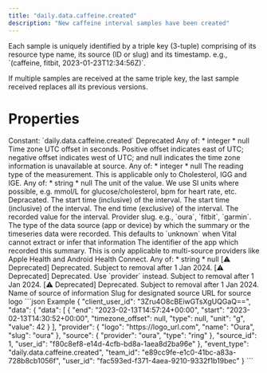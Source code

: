 ```yaml
---
title: "daily.data.caffeine.created"
description: "New caffeine interval samples have been created"
---
```

<Warning>
Each sample is uniquely identified by a triple key (3-tuple) comprising of its resource type name,
its source (ID or slug) and its timestamp. e.g., `(caffeine, fitbit, 2023-01-23T12:34:56Z)`.

If multiple samples are received at the same triple key, the last sample received replaces all its
previous versions.
</Warning>
# Properties
<ResponseField name="event_type" type="const string" required="true">
Constant: `daily.data.caffeine.created`
</ResponseField>
<ResponseField name="team_id" type="string" required="true">
</ResponseField>
<ResponseField name="user_id" type="string" required="true">
</ResponseField>
<ResponseField name="client_user_id" type="string" required="true">
</ResponseField>
<ResponseField name="data" type="TimeseriesData" required="true">
<Expandable title="TimeseriesData" defaultOpen="true">
<ResponseField name="data" type="ClientFacingIntervalSample[]" required="true">
<Expandable title="Item Schema: ClientFacingIntervalSample" defaultOpen="true">
<ResponseField name="id" type="anyOf | null">
Deprecated
Any of:
* integer
* null
</ResponseField>
<ResponseField name="timezone_offset" type="anyOf | null">
Time zone UTC offset in seconds. Positive offset indicates east of UTC; negative offset indicates west of UTC; and null indicates the time zone information is unavailable at source.
Any of:
* integer
* null
</ResponseField>
<ResponseField name="type" type="anyOf | null">
The reading type of the measurement. This is applicable only to Cholesterol, IGG and IGE.
Any of:
* string
* null
</ResponseField>
<ResponseField name="unit" type="string" required="true">
The unit of the value. We use SI units where possible, e.g. mmol/L for glucose/cholesterol, bpm for heart rate, etc.
</ResponseField>
<ResponseField name="timestamp" type="string" required="true">
Depracated. The start time (inclusive) of the interval.
</ResponseField>
<ResponseField name="start" type="string" required="true">
The start time (inclusive) of the interval.
</ResponseField>
<ResponseField name="end" type="string" required="true">
The end time (exclusive) of the interval.
</ResponseField>
<ResponseField name="value" type="number" required="true">
The recorded value for the interval.
</ResponseField>
</Expandable>
</ResponseField>
<ResponseField name="source_id" type="integer" required="true">
</ResponseField>
<ResponseField name="source" type="ClientFacingSource" required="true">
<Expandable title="ClientFacingSource" defaultOpen="true">
<ResponseField name="provider" type="string" required="true">
Provider slug. e.g., `oura`, `fitbit`, `garmin`.
</ResponseField>
<ResponseField name="type" type="string | null">
The type of the data source (app or device) by which the summary or the timeseries data were recorded. This defaults to `unknown` when Vital cannot extract or infer that information
</ResponseField>
<ResponseField name="app_id" type="anyOf | null">
The identifier of the app which recorded this summary. This is only applicable to multi-source providers like Apple Health and Android Health Connect.
Any of:
* string
* null
</ResponseField>
<ResponseField name="name" type="string" required="true">
[⚠️ Deprecated] Deprecated. Subject to removal after 1 Jan 2024.
</ResponseField>
<ResponseField name="slug" type="string" required="true">
[⚠️ Deprecated] Deprecated. Use `provider` instead. Subject to removal after 1 Jan 2024.
</ResponseField>
<ResponseField name="logo" type="string" required="true">
[⚠️ Deprecated] Deprecated. Subject to removal after 1 Jan 2024.
</ResponseField>
</Expandable>
</ResponseField>
<ResponseField name="provider" type="ClientFacingProvider" required="true">
<Expandable title="ClientFacingProvider" defaultOpen="true">
<ResponseField name="name" type="string" required="true">
Name of source of information
</ResponseField>
<ResponseField name="slug" type="string" required="true">
Slug for designated source
</ResponseField>
<ResponseField name="logo" type="string" required="true">
URL for source logo
</ResponseField>
</Expandable>
</ResponseField>
<ResponseField name="user_id" type="string" required="true">
</ResponseField>
</Expandable>
</ResponseField>
<ResponseExample>
```json Example
{
  "client_user_id": "3Zru4O8cBEiwGTsXgUQGaQ==",
  "data": {
    "data": [
      {
        "end": "2023-02-13T14:57:24+00:00",
        "start": "2023-02-13T14:30:52+00:00",
        "timezone_offset": null,
        "type": null,
        "unit": "g",
        "value": 42
      }
    ],
    "provider": {
      "logo": "https://logo_url.com",
      "name": "Oura",
      "slug": "oura"
    },
    "source": {
      "provider": "oura",
      "type": "ring"
    },
    "source_id": 1,
    "user_id": "f80c8ef8-e14d-4cfb-bd8a-1aea8d2ba96e"
  },
  "event_type": "daily.data.caffeine.created",
  "team_id": "e89cc9fe-e1c0-41bc-a83a-728b8cb1056f",
  "user_id": "fac593ed-f371-4aea-9210-9332f1b19bec"
}
```
</ResponseExample>
